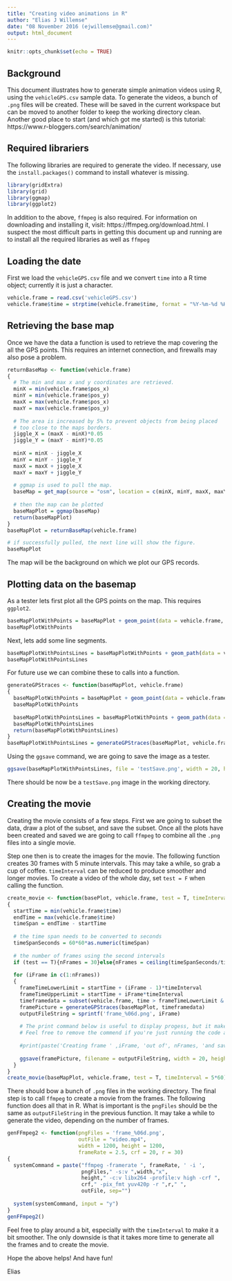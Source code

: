 ```yaml
---
title: "Creating video animations in R"
author: "Elias J Willemse"
date: "08 November 2016 (ejwillemse@gmail.com)"
output: html_document
---
```


```r
knitr::opts_chunk$set(echo = TRUE)
```

## Background

This document illustrates how to generate simple animation videos using R, using the `vehicleGPS.csv` sample data. To generate the videos, a bunch of `.png` files will be created. These will be saved in the current workspace but can be moved to another folder to keep the working directory clean. Another good place to start (and which got me started) is this tutorial: https://www.r-bloggers.com/search/animation/

## Required librariers

The following libraries are required to generate the video. If necessary, use the `install.packages()` command to install whatever is missing.

```r
library(gridExtra)
library(grid)
library(ggmap)
library(ggplot2)
```

In addition to the above, `ffmpeg` is also required. For information on downloading and installing it, visit: https://ffmpeg.org/download.html. I suspect the most difficult parts in getting this document up and running are to install all the required libraries as well as `ffmpeg`

## Loading the date

First we load the `vehicleGPS.csv` file and we convert `time` into a R time object; currently it is just a character.
```r
vehicle.frame = read.csv('vehicleGPS.csv')
vehicle.frame$time = strptime(vehicle.frame$time, format = "%Y-%m-%d %H:%M:%S")
```

## Retrieving the base map

Once we have the data a function is used to retrieve the map covering the all the GPS points. This requires an internet connection, and firewalls may also pose a problem.
```r
returnBaseMap <- function(vehicle.frame)
{
  # The min and max x and y coordinates are retrieved.
  minX = min(vehicle.frame$pos_x) 
  minY = min(vehicle.frame$pos_y) 
  maxX = max(vehicle.frame$pos_x) 
  maxY = max(vehicle.frame$pos_y) 
  
  # The area is increased by 5% to prevent objects from being placed
  # too close to the maps borders.
  jiggle_X = (maxX - minX)*0.05
  jiggle_Y = (maxY - minY)*0.05
  
  minX = minX - jiggle_X
  minY = minY - jiggle_Y
  maxX = maxX + jiggle_X
  maxY = maxY + jiggle_Y
  
  # ggmap is used to pull the map.
  baseMap = get_map(source = "osm", location = c(minX, minY, maxX, maxY), color = "bw")
  
  # then the map can be plotted
  baseMapPlot = ggmap(baseMap)
  return(baseMapPlot)
}
baseMapPlot = returnBaseMap(vehicle.frame)

# if successfully pulled, the next line will show the figure.
baseMapPlot
```

The map will be the background on which we plot our GPS records. 

## Plotting data on the basemap

As a tester lets first plot all the GPS points on the map. This requires `ggplot2`.
```r
baseMapPlotWithPoints = baseMapPlot + geom_point(data = vehicle.frame, aes(x = pos_x, y = pos_y))
baseMapPlotWithPoints
```

Next, lets add some line segments.
```r
baseMapPlotWithPointsLines = baseMapPlotWithPoints + geom_path(data = vehicle.frame, aes(x = pos_x, y = pos_y))
baseMapPlotWithPointsLines
```

For future use we can combine these to calls into a function.
```r
generateGPStraces <- function(baseMapPlot, vehicle.frame)
{
  baseMapPlotWithPoints = baseMapPlot + geom_point(data = vehicle.frame, aes(x = pos_x, y = pos_y))
  baseMapPlotWithPoints
  
  baseMapPlotWithPointsLines = baseMapPlotWithPoints + geom_path(data = vehicle.frame, aes(x = pos_x, y = pos_y))
  baseMapPlotWithPointsLines
  return(baseMapPlotWithPointsLines)
}
baseMapPlotWithPointsLines = generateGPStraces(baseMapPlot, vehicle.frame)
```

Using the `ggsave` command, we are going to save the image as a tester.
```r
ggsave(baseMapPlotWithPointsLines, file = 'testSave.png', width = 20, height = 20, units = 'cm')
```
There should be now be a `testSave.png` image in the working directory.

## Creating the movie

Creating the movie consists of a few steps. First we are going to subset the data, draw a plot of the subset, and save the subset. Once all the plots have been created and saved we are going to call `ffmpeg` to combine all the `.png` files into a single movie.

Step one then is to create the images for the movie. The following function creates 30 frames with 5 minute intervals. This may take a while, so grab a cup of coffee. `timeInterval` can be reduced to produce smoother and longer movies. To create a video of the whole day, set `test = F` when calling the function.
```r
create_movie <- function(basePlot, vehicle.frame, test = T, timeInterval = 5*60)
{
  startTime = min(vehicle.frame$time)
  endTime = max(vehicle.frame$time)
  timeSpan = endTime - startTime
  
  # the time span needs to be converted to seconds
  timeSpanSeconds = 60*60*as.numeric(timeSpan)
  
  # the number of frames using the second intervals
  if (test == T){nFrames = 30}else{nFrames = ceiling(timeSpanSeconds/timeInterval)}
  
  for (iFrame in c(1:nFrames))
  {
    frameTimeLowerLimit = startTime + (iFrame - 1)*timeInterval
    frameTimeUpperLimit = startTime + iFrame*timeInterval
    timeframedata = subset(vehicle.frame, time > frameTimeLowerLimit & time < frameTimeUpperLimit)
    framePicture = generateGPStraces(baseMapPlot, timeframedata)
    outputFileString = sprintf('frame_%06d.png', iFrame)
    
    # The print command below is useful to display progess, but it makes the html output doc a bit messy.
    # Feel free to remove the commend if you're just running the code and not compiling the html document.
    
    #print(paste('Creating frame ' ,iFrame, 'out of', nFrames, 'and saving it as',outputFileString))
    
    ggsave(framePicture, filename = outputFileString, width = 20, height = 20, units = 'cm')
  }
}
create_movie(baseMapPlot, vehicle.frame, test = T, timeInterval = 5*60)
```
There should bow a bunch of `.png` files in the working directory. The final step is to call `ffmpeg` to create a movie from the frames. The following function does all that in R. What is important is the `pngFiles` should be the same as `outputFileString` in the previous function. It may take a while to generate the video, depending on the number of frames.
```r
genFFmpeg2 <- function(pngFiles = 'frame_%06d.png', 
                       outFile = "video.mp4", 
                       width = 1200, height = 1200, 
                       frameRate = 2.5, crf = 20, r = 30)
{
  systemCommand = paste("ffmpeg -framerate ", frameRate, ' -i ',
                        pngFiles," -s:v ",width,"x",
                        height," -c:v libx264 -profile:v high -crf ",
                        crf," -pix_fmt yuv420p -r ",r," ",
                        outFile, sep="")
  
  system(systemCommand, input = "y")
}
genFFmpeg2()
```
Feel free to play around a bit, especially with the `timeInterval` to make it a bit smoother. The only downside is that it takes more time to generate all the frames and to create the movie.

Hope the above helps! And have fun!

Elias

